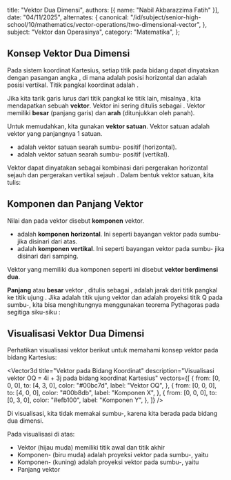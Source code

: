 
  title: "Vektor Dua Dimensi",
  authors: [{ name: "Nabil Akbarazzima Fatih" }],
  date: "04/11/2025",
  alternates: {
    canonical:
      "/id/subject/senior-high-school/10/mathematics/vector-operations/two-dimensional-vector",
  },
  subject: "Vektor dan Operasinya",
  category: "Matematika",
};

## Konsep Vektor Dua Dimensi

Pada sistem koordinat Kartesius, setiap titik pada bidang dapat dinyatakan dengan pasangan angka <InlineMath math="(x, y)" />, di mana <InlineMath math="x" /> adalah posisi horizontal dan <InlineMath math="y" /> adalah posisi vertikal. Titik pangkal koordinat adalah <InlineMath math="O(0, 0)" />.

Jika kita tarik garis lurus dari titik pangkal <InlineMath math="O" /> ke titik lain, misalnya <InlineMath math="Q(x, y)" />, kita mendapatkan sebuah **vektor**. Vektor ini sering ditulis sebagai <InlineMath math="\overrightarrow{OQ}" />. Vektor memiliki **besar** (panjang garis) dan **arah** (ditunjukkan oleh panah).

Untuk memudahkan, kita gunakan **vektor satuan**. Vektor satuan adalah vektor yang panjangnya 1 satuan.

- <InlineMath math="\mathbf{i}" /> adalah vektor satuan searah sumbu-
  <InlineMath math="x" /> positif (horizontal).
- <InlineMath math="\mathbf{j}" /> adalah vektor satuan searah sumbu-
  <InlineMath math="y" /> positif (vertikal).

Vektor <InlineMath math="\overrightarrow{OQ}" /> dapat dinyatakan sebagai kombinasi dari pergerakan horizontal sejauh <InlineMath math="x" /> dan pergerakan vertikal sejauh <InlineMath math="y" />. Dalam bentuk vektor satuan, kita tulis:

<BlockMath math="\overrightarrow{OQ} = x\mathbf{i} + y\mathbf{j}" />

## Komponen dan Panjang Vektor

Nilai <InlineMath math="x" /> dan <InlineMath math="y" /> pada vektor <InlineMath math="\overrightarrow{OQ} = x\mathbf{i} + y\mathbf{j}" /> disebut **komponen** vektor.

- <InlineMath math="x" /> adalah **komponen horizontal**. Ini seperti bayangan vektor
  pada sumbu-
  <InlineMath math="x" /> jika disinari dari atas.
- <InlineMath math="y" /> adalah **komponen vertikal**. Ini seperti bayangan vektor
  pada sumbu-
  <InlineMath math="y" /> jika disinari dari samping.

Vektor yang memiliki dua komponen seperti ini disebut **vektor berdimensi dua**.

**Panjang** atau **besar** vektor <InlineMath math="\overrightarrow{OQ}" />, ditulis sebagai <InlineMath math="|\overrightarrow{OQ}|" />, adalah jarak dari titik pangkal <InlineMath math="O" /> ke titik ujung <InlineMath math="Q" />. Jika <InlineMath math="Q(x,y)" /> adalah titik ujung vektor dan <InlineMath math="R(x,0)" /> adalah proyeksi titik Q pada sumbu-<InlineMath math="x" />, kita bisa menghitungnya menggunakan teorema Pythagoras pada segitiga siku-siku <InlineMath math="ORQ" />:

<BlockMath math="|\overrightarrow{OQ}| = \sqrt{x^2 + y^2}" />

## Visualisasi Vektor Dua Dimensi

Perhatikan visualisasi vektor berikut untuk memahami konsep vektor pada bidang Kartesius:

<Vector3d
  title="Vektor pada Bidang Koordinat"
  description="Visualisasi vektor OQ = 4i + 3j pada bidang koordinat Kartesius"
  vectors={[
    {
      from: [0, 0, 0],
      to: [4, 3, 0],
      color: "#00bc7d",
      label: "Vektor OQ",
    },
    {
      from: [0, 0, 0],
      to: [4, 0, 0],
      color: "#00b8db",
      label: "Komponen X",
    },
    {
      from: [0, 0, 0],
      to: [0, 3, 0],
      color: "#efb100",
      label: "Komponen Y",
    },
  ]}
/>

Di visualisasi, kita tidak memakai sumbu-<InlineMath math="z" />, karena kita berada pada bidang dua dimensi.

Pada visualisasi di atas:

- Vektor <InlineMath math="\overrightarrow{OQ}" /> (hijau muda) memiliki titik awal <InlineMath math="O(0,0)" /> dan titik akhir <InlineMath math="Q(4,3)" />
- Komponen-<InlineMath math="X" /> (biru muda) adalah proyeksi vektor <InlineMath math="\overrightarrow{OQ}" /> pada sumbu-<InlineMath math="x" />, yaitu <InlineMath math="4\mathbf{i}" />
- Komponen-<InlineMath math="Y" /> (kuning) adalah proyeksi vektor <InlineMath math="\overrightarrow{OQ}" /> pada sumbu-<InlineMath math="y" />, yaitu <InlineMath math="3\mathbf{j}" />
- Panjang vektor <InlineMath math="|\overrightarrow{OQ}| = \sqrt{4^2 + 3^2} = \sqrt{16 + 9} = \sqrt{25} = 5" />
